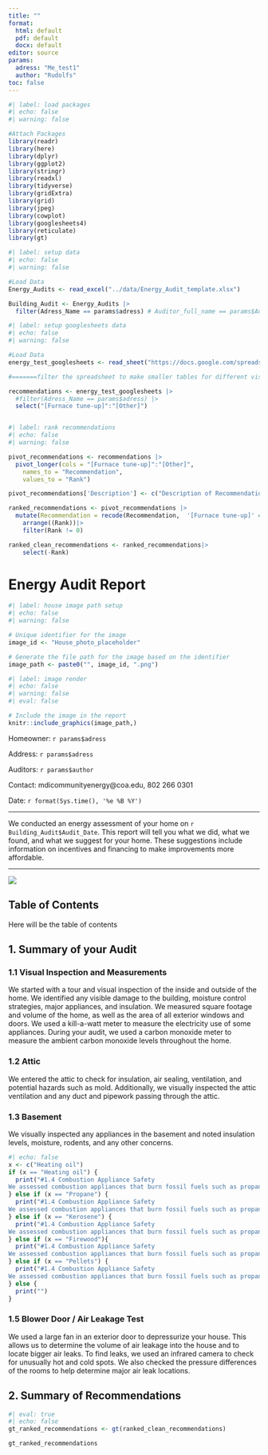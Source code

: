 ```yaml
---
title: ""
format:
  html: default
  pdf: default
  docx: default
editor: source
params:
  adress: "Me_test1"
  author: "Rudolfs"
toc: false
---
```


```r
#| label: load packages
#| echo: false
#| warning: false

#Attach Packages
library(readr)
library(here)
library(dplyr)
library(ggplot2)
library(stringr)
library(readxl)
library(tidyverse)
library(gridExtra)
library(grid)
library(jpeg)
library(cowplot)
library(googlesheets4)
library(reticulate)
library(gt)

```

```r
#| label: setup data
#| echo: false
#| warning: false

#Load Data
Energy_Audits <- read_excel("../data/Energy_Audit_template.xlsx")

Building_Audit <- Energy_Audits |>
  filter(Adress_Name == params$adress) # Auditor_full_name == params$Auditor_full_name

```

```r
#| label: setup googlesheets data
#| echo: false
#| warning: false

#Load Data
energy_test_googlesheets <- read_sheet("https://docs.google.com/spreadsheets/d/1NLoDskkQKP9rJdX1TPIwwy_xLSv0wcp77KCfG0lVxCc/edit?resourcekey=&gid=755427871#gid=755427871")

#=======filter the spreadsheet to make smaller tables for different visualizations/code chunks

recommendations <- energy_test_googlesheets |>
  #filter(Adress_Name == params$adress) |>
  select("[Furnace tune-up]":"[Other]")



```

```r
#| label: rank recommendations
#| echo: false
#| warning: false

pivot_recommendations <- recommendations |>
  pivot_longer(cols = "[Furnace tune-up]":"[Other]",
    names_to = "Recommendation", 
    values_to = "Rank")

pivot_recommendations['Description'] <- c("Description of Recommendation","Description of Recommendation","Description of Recommendation","Description of Recommendation","Description of Recommendation","Description of Recommendation","Description of Recommendation","Description of Recommendation","Description of Recommendation","Description of Recommendation","Description of Recommendation","Description of Recommendation","Description of Recommendation","Description of Recommendation","Description of Recommendation","Description of Recommendation","Description of Recommendation","Description of Recommendation","Description of Recommendation","Description of Recommendation")

ranked_recommendations <- pivot_recommendations |>
  mutate(Recommendation = recode(Recommendation,  '[Furnace tune-up]' = 'Furnace tune-up', '[Low-flow showerhead(s)]' = 'Low-flow showerhead(s)', '[LEDs]' = 'LEDs', '[Window Dressers]' = 'Window Dressers', '[Refrigerator]' = 'Refrigerator', '[Freezer]' = 'Freezer', '[Induction Stove]' = 'Induction Stove', '[Heat Pump Water Heater]' = 'Heat Pump Water Heater', '[Gutters]' = 'Gutters', '[Bathroom exhaust fan]' = 'Bathroom exhaust fan', '[Kitchen exhaust fan]' = 'Kitchen exhaust fan', '[Vapor Barrier]' = 'Vapor Barrier', '[Spray Foam]' = 'Spray Foam', '[Attic Insulation ]' = 'Attic Insulation', '[Wall Insulation]' = 'Wall Insulation', '[Electrical Panel Upgrade]' = 'Electrical Panel Upgrade', '[Air Source Heat Pump]'= 'Air Source Heat Pump', '[EV+charger]' = 'EV+charger', '[Solar]' = 'Solar', '[Other]' = 'Other')) |>
    arrange((Rank))|>
    filter(Rank != 0)

ranked_clean_recommendations <- ranked_recommendations|>
    select(-Rank)
```

# Energy Audit Report

```r
#| label: house image path setup
#| echo: false
#| warning: false

# Unique identifier for the image
image_id <- "House_photo_placeholder"

# Generate the file path for the image based on the identifier
image_path <- paste0("", image_id, ".png")


```

```r
#| label: image render
#| echo: false
#| warning: false
#| eval: false

# Include the image in the report
knitr::include_graphics(image_path,)
```

Homeowner: `r params$adress`

Address: `r params$adress`

Auditors: `r params$author`

Contact: mdicommunityenergy\@coa.edu, 802 266 0301

Date: `r format(Sys.time(), '%e %B %Y')`

------------------------------------------------------------------------

We conducted an energy assessment of your home on `r Building_Audit$Audit_Date`. This report will tell you what we did, what we found, and what we suggest for your home. These suggestions include information on incentives and financing to make improvements more affordable.

------------------------------------------------------------------------

![](images/Logos-together.png)

## Table of Contents

Here will be the table of contents

## 1. Summary of your Audit

### 1.1 Visual Inspection and Measurements

We started with a tour and visual inspection of the inside and outside of the home. We identified any visible damage to the building, moisture control strategies, major appliances, and insulation. We measured square footage and volume of the home, as well as the area of all exterior windows and doors. We used a kill-a-watt meter to measure the electricity use of some appliances. During your audit, we used a carbon monoxide meter to measure the ambient carbon monoxide levels throughout the home.

### 1.2 Attic

We entered the attic to check for insulation, air sealing, ventilation, and potential hazards such as mold. Additionally, we visually inspected the attic ventilation and any duct and pipework passing through the attic.

### 1.3 Basement

We visually inspected any appliances in the basement and noted insulation levels, moisture, rodents, and any other concerns.

```r
#| echo: false
x <- c("Heating oil")
if (x == "Heating oil") {
  print("#1.4 Combustion Appliance Safety 
We assessed combustion appliances that burn fossil fuels such as propane, heating oil, or kerosene. These include furnaces, boilers, water heaters, and gas ovens.")
} else if (x == "Propane") {
  print("#1.4 Combustion Appliance Safety 
We assessed combustion appliances that burn fossil fuels such as propane, heating oil, or kerosene. These include furnaces, boilers, water heaters, and gas ovens.")
} else if (x == "Kerosene") {
  print("#1.4 Combustion Appliance Safety 
We assessed combustion appliances that burn fossil fuels such as propane, heating oil, or kerosene. These include furnaces, boilers, water heaters, and gas ovens.")
} else if (x == "Firewood"){
  print("#1.4 Combustion Appliance Safety 
We assessed combustion appliances that burn fossil fuels such as propane, heating oil, or kerosene. These include furnaces, boilers, water heaters, and gas ovens.")
} else if (x == "Pellets") {
  print("#1.4 Combustion Appliance Safety 
We assessed combustion appliances that burn fossil fuels such as propane, heating oil, or kerosene. These include furnaces, boilers, water heaters, and gas ovens.")
} else {
  print("")
}
```

```{=html}
<!---
**1.4 Combustion Appliance Safety** 
We assessed combustion appliances that burn fossil fuels such as propane, heating oil, or kerosene. These include furnaces, boilers, water heaters, and gas ovens.
Option 1: We visually inspected and conducted combustion safety tests on the combustion appliance(s) in your home. This included measuring for carbon monoxide and testing that flue gases are properly exhausting from the home. Option 2: We visually inspected your appliance(s) but were unable to perform combustion safety tests.

IF propane gas, Add sentence to Options 1/2: We also performed gas leak detection tests on your propane appliance(s).--->
```
### 1.5 Blower Door / Air Leakage Test

We used a large fan in an exterior door to depressurize your house. This allows us to determine the volume of air leakage into the house and to locate bigger air leaks. To find leaks, we used an infrared camera to check for unusually hot and cold spots. We also checked the pressure differences of the rooms to help determine major air leak locations.

## 2. Summary of Recommendations

```r
#| eval: true
#| echo: false
gt_ranked_recommendations <- gt(ranked_clean_recommendations)

gt_ranked_recommendations
```
